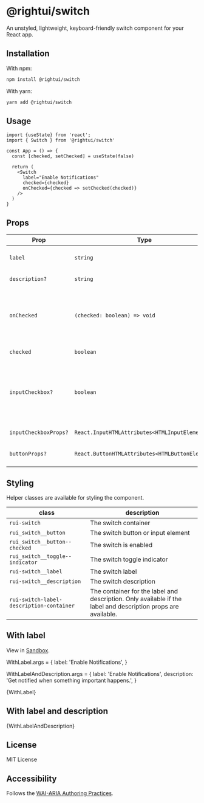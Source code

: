 
<Meta title="Switch" component={Switch}/>

# @rightui/switch
An unstyled, lightweight, keyboard-friendly switch component for your React app.

## Installation
With npm:

```bash
npm install @rightui/switch
```

With yarn:

```bash
yarn add @rightui/switch
```

## Usage
```tsx
import {useState} from 'react';
import { Switch } from '@rightui/switch'

const App = () => {
  const [checked, setChecked] = useState(false)

  return (
    <Switch
      label="Enable Notifications"
      checked={checked}
      onChecked={checked => setChecked(checked)}
    />
  )
}
```

## Props
| Prop                  | Type                                            | Default | Description                                                                                                             |
|-----------------------|-------------------------------------------------|---------|-------------------------------------------------------------------------------------------------------------------------|
| `label`               | `string`                                        | -       | Label text to display next to the switch.                                                                               |
| `description?`        | `string`                                        | -       | The description for the switch.                                                                                         |
| `onChecked`           | `(checked: boolean) => void`                    | -       | A callback for when the switch is toggled. The callback will be called with the new checked state.                      |
| `checked`             | `boolean`                                       | false   | Whether the switch is checked                                                                                           |
| `inputCheckbox?`      | `boolean`                                       | false   | If true, the switch will be rendered as an input element with the type="checkbox". A button element is used by default. |
| `inputCheckboxProps?` | `React.InputHTMLAttributes<HTMLInputElement>`   | -       | Props to pass to the input element.                                                                                     |
| `buttonProps?`        | `React.ButtonHTMLAttributes<HTMLButtonElement>` | -       | Props to pass to the button element                                                                                     |

## Styling

Helper classes are available for styling the component.

| class                                    | description                                                                                                   |
|------------------------------------------|---------------------------------------------------------------------------------------------------------------|
| `rui-switch`                             | The switch container                                                                                          |
| `rui_switch__button`                     | The switch button or input element                                                                            |
| `rui_switch__button--checked`            | The switch is enabled                                                                                         |
| `rui_switch__toggle--indicator`          | The switch toggle indicator                                                                                   |
| `rui-switch__label`                      | The switch label                                                                                              |
| `rui-switch__description`                | The switch description                                                                                        |
| `rui-switch-label-description-container` | The container for the label and description. Only available if the label and description props are available. |

## With label
View in [Sandbox](https://codesandbox.io/s/nifty-sun-7o2iev).

WithLabel.args = {
    label: 'Enable Notifications',
}



WithLabelAndDescription.args = {
    label: 'Enable Notifications',
    description: 'Get notified when something important happens.',
}

<Canvas>
    <Story name="With label">
        {WithLabel}
    </Story>
</Canvas>

## With label and description
<Canvas>
    <Story name="With label and description">
        {WithLabelAndDescription}
    </Story>
</Canvas>


## License
MIT License

## Accessibility

Follows the [WAI-ARIA Authoring Practices](https://www.w3.org/TR/wai-aria-practices/#switch).
